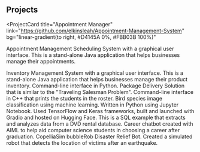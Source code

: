 ## Projects

<ProjectCard
  title="Appointment Manager"
  link="https://github.com/elkinsleah/Appointment-Management-System"
  bg="linear-gradient(to right, #D4145A 0%, #FBB03B 100%)"
>
  Appointment Management Scheduling System with a graphical user interface. This is a stand-alone Java application that helps businesses manage their appointments.

</ProjectCard>
<ProjectCard
  title="Inventory Manager"
  link="https://github.com/elkinsleah/Inventory-Management-System"
  bg="linear-gradient(to right, #662D8C 0%, #ED1E79 100%)"
>
  Inventory Management System with a graphical user interface. This is a stand-alone Java application that helps businesses manage their product inventory.
</ProjectCard>
<ProjectCard
  title="Package Delivery"
  link="https://github.com/elkinsleah/Package-Delivery"
  bg="linear-gradient(to right, #009245 0%, #F5C316 100%)"
>
  Command-line interface in Python. Package Delivery Solution that is similar to the "Traveling Salesman Problem". 
</ProjectCard>
<ProjectCard
  title="Student Roster"
  link="https://github.com/elkinsleah/Student-Roster"
  bg="linear-gradient(to right, #D585FF 0%, #00EEFF 100%)"
>
  Command-line interface in C++ that prints the students in the roster.
</ProjectCard>
<ProjectCard
  title="Bird Species Classification"
  link="https://github.com/elkinsleah/Bird-Species-Classification"
  bg="linear-gradient(to right, #C200FB 0%, #FF9100 100%)"
>
  Bird species image classification using machine learning. Written in Python using Jupyter Notebook. Used TensorFlow and Keras frameworks, built and launched with Gradio and hosted on Hugging Face.
</ProjectCard>
<ProjectCard
  title="Data Management"
  link="https://github.com/elkinsleah/Advanced-Data-Management"
  bg="linear-gradient(to right, #580AFF 0%, #72CE27 100%)"
>
  This is a SQL example that extracts and analyzes data from a DVD rental database. 
</ProjectCard>
<ProjectCard
  title="Career Chatbot"
  link="https://github.com/elkinsleah/Career-Chatbot"
  bg="linear-gradient(to right, #00D4FF 0%, #D727FC 100%)"
>
  Career chatbot created with AIML to help aid computer science students in choosing a career after graduation.
</ProjectCard>
<ProjectCard
  title="Disaster Relief Bot"
  link="https://github.com/elkinsleah/Disaster-Relief-Robot"
  bg="linear-gradient(to right, #FF218C 0%, #EAB959 100%)"
>
  CopelliaSim bubbleRob Disaster Relief Bot. Created a simulated robot that detects the location of victims after an earthquake.
</ProjectCard>